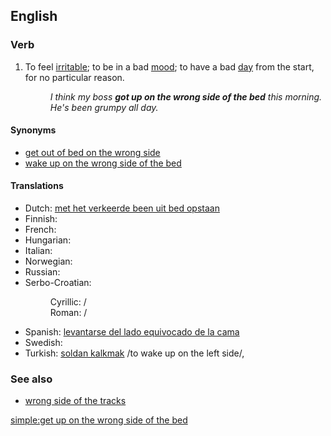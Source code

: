 ==English==

===Verb===
{{infl|en|verb|head=to [[get up]] [[on]] [[the]] [[wrong]] [[side]] [[of]] [[the]] [[bed]]}}

# {{idiom}} To feel [[irritable]]; to be in a bad [[mood]]; to have a bad [[day]] from the start, for no particular reason.
#: ''I think my boss '''got up on the wrong side of the bed''' this morning.  He's been grumpy all day.''

====Synonyms====
* [[get out of bed on the wrong side]]
* [[wake up on the wrong side of the bed]]

====Translations====
{{trans-top|to feel irritable without a particular reason}}
* Dutch: [[met het verkeerde been uit bed opstaan]]
* Finnish: {{t|fi|nousta sängystä väärällä jalalla}}
* French: {{t+|fr|se lever du pied gauche}}
* Hungarian: {{t-|hu|bal lábbal kel fel}}
* Italian: {{t|it|alzarsi con il piede sbagliato}}
* Norwegian: {{t|no|stå opp på feil side av sengen}}
* Russian: {{t|ru|встать не с той ноги|tr=vstat' ne s toj nogí|sc=Cyrl}} {{qualifier|lit.: "get up on the wrong foot"}}
* Serbo-Croatian:
*: Cyrillic: {{tø|sh|устати на лијеву ногу|alt=у̀стати на лије̑вӯ но̏гу|sc=Cyrl|xs=Serbo-Croatian}} / {{tø|sh|устати на леву ногу|alt=у̀стати на ле̑вӯ но̏гу|sc=Cyrl|xs=Serbo-Croatian}}
*: Roman: {{tø|sh|ustati na lijevu nogu|alt=ùstati na lijȇvū nȍgu|xs=Serbo-Croatian}} / {{tø|sh|ustati na levu nogu|alt=ùstati na lȇvū nȍgu|xs=Serbo-Croatian}}
{{trans-mid}}
* Spanish: [[levantarse del lado equivocado de la cama]]
* Swedish: {{t-|sv|stiga upp på fel sida}}
* Turkish: [[soldan kalkmak]] /to wake up on the left side/,  {{t|tr|tersinden kalkmak}}
{{trans-bottom}}

===See also===
* [[wrong side of the tracks]]

[[simple:get up on the wrong side of the bed]]